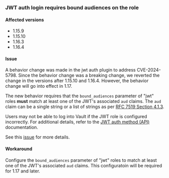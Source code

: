### JWT auth login requires bound audiences on the role

#### Affected versions

- 1.15.9
- 1.15.10
- 1.16.3
- 1.16.4

#### Issue
A behavior change was made in the jwt auth plugin to address CVE-2024-5798.
Since the behavior change was a breaking change, we reverted the change in
the versions after 1.15.10 and 1.16.4. However, the behavior change will go
into effect in 1.17.

The new behavior requires that the `bound_audiences` parameter of "jwt" roles
**must** match at least one of the JWT's associated `aud` claims. The `aud`
claim can be a single string or a list of strings as per
[RFC 7519 Section 4.1.3](https://datatracker.ietf.org/doc/html/rfc7519#section-4.1.3).

Users may not be able to log into Vault if the JWT role is configured
incorrectly. For additional details, refer to the
[JWT auth method (API)](/vault/api-docs/auth/jwt) documentation.

See this [issue](https://github.com/hashicorp/vault/issues/27343) for more details.

#### Workaround

Configure the `bound_audiences` parameter of "jwt" roles to match at least one
of the JWT's associated `aud` claims. This configuratoin will be required for
1.17 and later.


